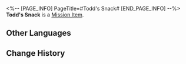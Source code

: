 <%-- [PAGE_INFO]
PageTitle=#Todd's Snack#
[END_PAGE_INFO] --%>
{{Item Infobox
|id          = 140297
|image       = Item Todd's Snack.png{{subst:void|<!--$UPLOAD:<<SpriteOutput/ItemFigures/408202.png>-<Item Todd's Snack.png>-<Item Icons>>-->}}
|type        = Mission Item
|invCategory = Missions
|rarity      = 3
|effect      = 
|description = A snack that Todd wants to eat. It may be childish for a child, but is just right for an adult.
}}
'''Todd's Snack''' is a [[Mission Item]].

==Other Languages==
{{Other Languages
|en   = Todd's Snack
|zhs  = 买给陶德的小吃
|zht  = 買給陶德的小吃
|ja   = トッドのために買ってあげた小吃
|ko   = 토드에게 사주는 간식
|es   = Bocadillos para Todd
|fr   = Casse-croûte de Todd
|ru   = Закуска для Тодда
|th   = ขนมที่ซื้อมาให้ Todd
|vi   = Đồ Ăn Vặt Cho Todd
|de   = Todds Snack
|id   = Camilan untuk Todd
|pt   = Lanche de Todd
}}

==Change History==
{{Change History|1.2}}